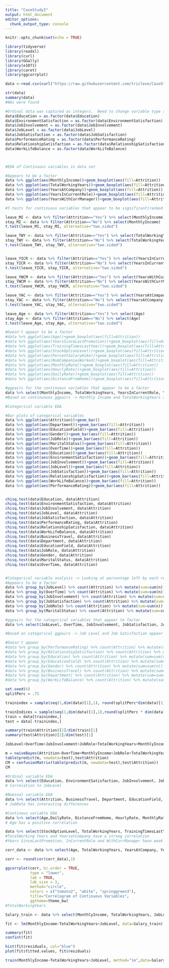 ```yaml
---
title: "CaseStudy2"
output: html_document
editor_options: 
  chunk_output_type: console
---
```


```r
knitr::opts_chunk$set(echo = TRUE)

```

```r
library(tidyverse)
library(readxl)
library(curl)
library(GGally)
library(e1071)
library(caret)
library(ggcorrplot)

data <-read.csv(curl("https://raw.githubusercontent.com/tricleve/CaseStudy2DDS/master/CaseStudy2-data.csv"))

str(data)
summary(data)
#NAs were found

#Ordinal data was captured as integers.  Need to change variable type to Factor
data$Education = as.factor(data$Education)
data$EnvironmentSatisfaction = as.factor(data$EnvironmentSatisfaction)
data$JobInvolvement = as.factor(data$JobInvolvement)
data$JobLevel = as.factor(data$JobLevel)
data$JobSatisfaction = as.factor(data$JobSatisfaction)
data$PerformanceRating = as.factor(data$PerformanceRating)
data$RelationshipSatisfaction = as.factor(data$RelationshipSatisfaction)
data$WorkLifeBalance = as.factor(data$WorkLifeBalance)




```

```r
#EDA of Continuous variables in data set

#Appears to be a factor
data %>% ggplot(aes(MonthlyIncome))+geom_boxplot(aes(fill=Attrition))
data %>% ggplot(aes(TotalWorkingYears))+geom_boxplot(aes(fill=Attrition))
data %>% ggplot(aes(YearsAtCompany))+geom_boxplot(aes(fill=Attrition))
data %>% ggplot(aes(YearsInCurrentRole))+geom_boxplot(aes(fill=Attrition))
data %>% ggplot(aes(YearsWithCurrManager))+geom_boxplot(aes(fill=Attrition))

#T-tests for continuous variables that appear to be significant(ranked in ascending P-value order)

leave_MI <- data %>% filter(Attrition=="Yes") %>% select(MonthlyIncome)
stay_MI <- data %>% filter(Attrition=="No") %>% select(MonthlyIncome)
t.test(leave_MI, stay_MI, alternative="two.sided")

leave_TWY <- data %>% filter(Attrition=="Yes") %>% select(TotalWorkingYears)
stay_TWY <- data %>% filter(Attrition=="No") %>% select(TotalWorkingYears)
t.test(leave_TWY, stay_TWY, alternative="two.sided")


leave_YICR <- data %>% filter(Attrition=="Yes") %>% select(YearsInCurrentRole)
stay_YICR <- data %>% filter(Attrition=="No") %>% select(YearsInCurrentRole)
t.test(leave_YICR, stay_YICR, alternative="two.sided")

leave_YWCM <- data %>% filter(Attrition=="Yes") %>% select(YearsWithCurrManager)
stay_YWCM <- data %>% filter(Attrition=="No") %>% select(YearsWithCurrManager)
t.test(leave_YWCM, stay_YWCM, alternative="two.sided")

leave_YAC <- data %>% filter(Attrition=="Yes") %>% select(YearsAtCompany)
stay_YAC <- data %>% filter(Attrition=="No") %>% select(YearsAtCompany)
t.test(leave_YAC, stay_YAC, alternative="two.sided")

leave_Age <- data %>% filter(Attrition=="Yes") %>% select(Age)
stay_Age <- data %>% filter(Attrition=="No") %>% select(Age)
t.test(leave_Age, stay_Age, alternative="two.sided")

#Doesn't appear to be a factor
#data %>% ggplot(aes(Age))+geom_boxplot(aes(fill=Attrition))
#data %>% ggplot(aes(YearsSinceLastPromotion))+geom_boxplot(aes(fill=Attrition))
#data %>% ggplot(aes(TrainingTimesLastYear))+geom_boxplot(aes(fill=Attrition))
#data %>% ggplot(aes(StockOptionLevel))+geom_boxplot(aes(fill=Attrition))
#data %>% ggplot(aes(PercentSalaryHike))+geom_boxplot(aes(fill=Attrition))
#data %>% ggplot(aes(NumCompaniesWorked))+geom_boxplot(aes(fill=Attrition))
#data %>% ggplot(aes(MonthlyRate))+geom_boxplot(aes(fill=Attrition))
#data %>% ggplot(aes(HourlyRate))+geom_boxplot(aes(fill=Attrition))
#data %>% ggplot(aes(DailyRate))+geom_boxplot(aes(fill=Attrition))
#data %>% ggplot(aes(DistanceFromHome))+geom_boxplot(aes(fill=Attrition))

#ggpairs for the continuous variables that appear to be a factor
data %>% select(MonthlyIncome, TotalWorkingYears, YearsInCurrentRole, YearsWithCurrManager, YearsAtCompany, Age, Attrition) %>% ggpairs(upper = list(continuous="smooth", combo="box", discrete = "facetbar"), lower=list(continuous="smooth", combo="box", discrete = "facetbar"))
#Based on continuouos ggpairs -> Monthly Income and TotalWorkingYears are the top two

```

```r
#Categorical variable EDA

#Bar plots of categorical variables
data %>% ggplot(aes(Attrition))+geom_bar()
data %>% ggplot(aes(Department))+geom_bar(aes(fill=Attrition))
data %>% ggplot(aes(EducationField))+geom_bar(aes(fill=Attrition))
data %>% ggplot(aes(Gender))+geom_bar(aes(fill=Attrition))
data %>% ggplot(aes(JobRole))+geom_bar(aes(fill=Attrition))
data %>% ggplot(aes(MaritalStatus))+geom_bar(aes(fill=Attrition))
data %>% ggplot(aes(OverTime))+geom_bar(aes(fill=Attrition))
data %>% ggplot(aes(Education))+geom_bar(aes(fill=Attrition))
data %>% ggplot(aes(EnvironmentSatisfaction))+geom_bar(aes(fill=Attrition))
data %>% ggplot(aes(JobInvolvement))+geom_bar(aes(fill=Attrition))
data %>% ggplot(aes(JobLevel))+geom_bar(aes(fill=Attrition))
data %>% ggplot(aes(JobSatisfaction))+geom_bar(aes(fill=Attrition))
data %>% ggplot(aes(RelationshipSatisfaction))+geom_bar(aes(fill=Attrition))
data %>% ggplot(aes(WorkLifeBalance))+geom_bar(aes(fill=Attrition))
data %>% ggplot(aes(PerformanceRating))+geom_bar(aes(fill=Attrition))


chisq.test(data$Education, data$Attrition)
chisq.test(data$EnvironmentSatisfaction, data$Attrition)
chisq.test(data$JobInvolvement, data$Attrition)
chisq.test(data$JobLevel, data$Attrition)
chisq.test(data$JobSatisfaction, data$Attrition)
chisq.test(data$PerformanceRating, data$Attrition)
chisq.test(data$RelationshipSatisfaction, data$Attrition)
chisq.test(data$WorkLifeBalance, data$Attrition)
chisq.test(data$BusinessTravel, data$Attrition)
chisq.test(data$Department, data$Attrition)
chisq.test(data$EducationField, data$Attrition)
chisq.test(data$JobRole, data$Attrition)
chisq.test(data$Gender, data$Attrition)
chisq.test(data$MaritalStatus, data$Attrition)
chisq.test(data$OverTime, data$Attrition)


#Categorical variable analysis -> Looking at percentage left by each response
#Appears to be a factor
data %>% group_by(JobLevel) %>% count(Attrition) %>% mutate(sum=sum(n)) %>% mutate(perc_by_cat=n/sum) %>% filter(Attrition=="Yes")
data %>% group_by(OverTime) %>% count(Attrition) %>% mutate(sum=sum(n)) %>% mutate(perc_by_cat=n/sum) %>% filter(Attrition=="Yes")
data %>% group_by(JobInvolvement) %>% count(Attrition) %>% mutate(sum=sum(n)) %>% mutate(perc_by_cat=n/sum) %>% filter(Attrition=="Yes")
data %>% group_by(JobSatisfaction) %>% count(Attrition) %>% mutate(sum=sum(n)) %>% mutate(perc_by_cat=n/sum) %>% filter(Attrition=="Yes")
data %>% group_by(JobRole) %>% count(Attrition) %>% mutate(sum=sum(n)) %>% mutate(perc_by_cat=n/sum) %>% filter(Attrition=="Yes")
data %>% group_by(MaritalStatus) %>% count(Attrition) %>% mutate(sum=sum(n)) %>% mutate(perc_by_cat=n/sum) %>% filter(Attrition=="Yes")

#ggpairs for the categorical variables that appear to factor
data %>% select(JobLevel, OverTime, JobInvolvement, JobSatisfaction, JobRole, MaritalStatus, Attrition) %>% ggpairs(upper = list(continuous="smooth", combo="box", discrete = "facetbar"), lower=list(continuous="smooth", combo="box", discrete = "facetbar"))

#Based on categorical ggpairs -> Job Level and Job Satisfaction appear the most significant

#Doesn't appear
#data %>% group_by(PerformanceRating) %>% count(Attrition) %>% mutate(sum=sum(n)) %>% mutate(perc_by_cat=n/sum) %>% filter(Attrition=="Yes")
#data %>% group_by(RelationshipSatisfaction) %>% count(Attrition) %>% mutate(sum=sum(n)) %>% mutate(perc_by_cat=n/sum) %>% filter(Attrition=="Yes")
#data %>% group_by(Education) %>% count(Attrition) %>% mutate(sum=sum(n)) %>% mutate(perc_by_cat=n/sum) %>% filter(Attrition=="Yes")
#data %>% group_by(EducationField) %>% count(Attrition) %>% mutate(sum=sum(n)) %>% mutate(perc_by_cat=n/sum) %>% filter(Attrition=="Yes")
#data %>% group_by(Gender) %>% count(Attrition) %>% mutate(sum=sum(n)) %>% mutate(perc_by_cat=n/sum) %>% filter(Attrition=="Yes")
#data %>% group_by(BusinessTravel) %>% count(Attrition) %>% mutate(sum=sum(n)) %>% mutate(perc_by_cat=n/sum) %>% filter(Attrition=="Yes")
#data %>% group_by(Department) %>% count(Attrition) %>% mutate(sum=sum(n)) %>% mutate(perc_by_cat=n/sum) %>% filter(Attrition=="Yes")
#data %>% group_by(WorkLifeBalance) %>% count(Attrition) %>% mutate(sum=sum(n)) %>% mutate(perc_by_cat=n/sum) %>% filter(Attrition=="Yes")

```

```r

set.seed(6)
splitPerc = .75

trainindex = sample(seq(1,dim(data)[1],1), round(splitPerc*dim(data)[1]))

trainIndices = sample(seq(1,dim(data)[1],1),round(splitPerc * dim(data)[1]))
train = data[trainindex,]
test = data[-trainindex,]

summary(train$Attrition)[2]/dim(train)[1]
summary(test$Attrition)[2]/dim(test)[1]

JobLevel+OverTime+JobInvolvement+JobRole+TotalWorkingYears+MonthlyIncome+YearsInCurrentRole

m = naiveBayes(Attrition~OverTime+MonthlyIncome+JobRole+TotalWorkingYears+JobInvolvement+YearsInCurrentRole+JobLevel,data=train)
table(predict(m, newdata=test),test$Attrition)
CM = confusionMatrix(table(predict(m, newdata=test),test$Attrition))
CM

```

```r

#Ordinal variable EDA
data %>% select(Education, EnvironmentSatisfaction, JobInvolvement, JobSatisfaction, PerformanceRating, WorkLifeBalance, JobLevel, RelationshipSatisfaction, MonthlyIncome) %>% ggpairs(upper = list(continuous="smooth", combo="box", discrete = "facetbar"), lower=list(continuous="smooth", combo="box", discrete = "facetbar"))
# Correlation to JobLevel

#Nominal variable EDA
data %>% select(Attrition, BusinessTravel, Department, EducationField, Gender, JobRole, MaritalStatus, OverTime, MonthlyIncome) %>% ggpairs(upper = list(continuous="smooth", combo="box", discrete = "facetbar"), lower=list(continuous="smooth", combo="box", discrete = "facetbar"))
# JobRole has interesting differences

#Continous variable EDA
data %>% select(Age,DailyRate, DistanceFromHome, HourlyRate, MonthlyRate, NumCompaniesWorked, PercentSalaryHike, MonthlyIncome) %>% ggpairs(upper = list(continuous="smooth", combo="box", discrete = "facetbar"), lower=list(continuous="smooth", combo="box", discrete = "facetbar"))
# Age has a positive correlation

data %>% select(StockOptionLevel, TotalWorkingYears, TrainingTimesLastYear, YearsSinceLastPromotion, YearsInCurrentRole, YearsWithCurrManager, YearsAtCompany, MonthlyIncome) %>% ggpairs(upper = list(continuous="smooth", combo="box", discrete = "facetbar"), lower=list(continuous="smooth", combo="box", discrete = "facetbar"))
#TotalWorking Years and YearsatCompany have a strong correlation
#Years SinceLastPromotion, InCurrentRole and WithCurrManager have weak positive correlation

corr_data <- data %>% select(Age, TotalWorkingYears, YearsAtCompany, YearsSinceLastPromotion, YearsInCurrentRole, YearsWithCurrManager, MonthlyIncome)

corr <- round(cor(corr_data),1)

ggcorrplot(corr, hc.order = TRUE, 
           type = "lower", 
           lab = TRUE, 
           lab_size = 3, 
           method="circle", 
           colors = c("tomato2", "white", "springgreen3"), 
           title="Correlogram of Continuous Variables", 
           ggtheme=theme_bw)
#TotalWorkingYears

```

```r
Salary_train <- data %>% select(MonthlyIncome, TotalWorkingYears, JobLevel)

fit <- lm(MonthlyIncome~TotalWorkingYears+JobLevel, data=Salary_train)

summary(fit)
confint(fit)

hist(fit$residuals, col="blue")
plot(fit$fitted.values, fit$residuals)

train(MonthlyIncome~TotalWorkingYears+JobLevel, method="lm",data=Salary_train, trControl = trainControl(method = "LOOCV"))







```